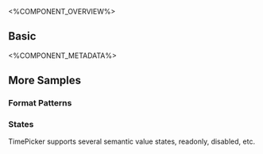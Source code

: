 
<%COMPONENT_OVERVIEW%>

## Basic
<Basic />

<%COMPONENT_METADATA%>


## More Samples

### Format Patterns
<FormatPatterns />

### States
TimePicker supports several semantic value states, readonly, disabled, etc.

<States />
